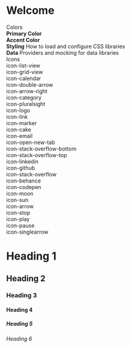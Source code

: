 
<Meta title="Example/Introduction" />

<style>{`
.sbdocs {
  background:var(--bodyBackgroundColor);
  color:var(--bodyColor);
}
  .subheading {
    font-weight: 900;
    font-size: 13px;
    letter-spacing: 6px;
    line-height: 24px;
    text-transform: uppercase;
    margin-bottom: 12px;
    margin-top: 40px;
  }

  .link-list {
    display: grid;
    grid-template-columns: 1fr;
    grid-template-rows: 1fr 1fr;
    row-gap: 10px;
  }

  @media (min-width: 620px) {
    .link-list {
      row-gap: 20px;
      column-gap: 20px;
      grid-template-columns: 1fr 1fr;
    }
  }

  @media all and (-ms-high-contrast:none) {
  .link-list {
      display: -ms-grid;
      -ms-grid-columns: 1fr 1fr;
      -ms-grid-rows: 1fr 1fr;
    }
  }

  .link-item {
    display: block;
    padding: 20px 30px 20px 15px;
    border: 1px solid #00000010;
    border-radius: 5px;
    transition: background 150ms ease-out, border 150ms ease-out, transform 150ms ease-out;
    display: flex;
    align-items: flex-start;
  }

  .link-item:hover {
    border-color: #1EA7FD50;
    transform: translate3d(0, -3px, 0);
    box-shadow: rgba(0, 0, 0, 0.08) 0 3px 10px 0;
  }

  .link-item:active {
    border-color: #1EA7FD;
    transform: translate3d(0, 0, 0);
  }

  .link-item strong {
    font-weight: 700;
    display: block;
    margin-bottom: 2px;
  }
  .primary-bg{
    background:var(--primary);
  }
  .accent-bg{
    background:var(--accent);
  }


  .link-item img {
    height: 40px;
    width: 40px;
    margin-right: 15px;
    flex: none;
  }

  .link-item span {
    font-size: 14px;
    line-height: 20px;
  }


`}</style>

# Welcome

<div class="subheading">Colors</div>

<div class="link-list">
  <div class="link-item primary-bg">
    <span>
      <strong>Primary Color</strong>
    </span>
  </div>
  <div class="link-item accent-bg">
    <span>
      <strong>Accent Color</strong>
    </span>
  </div>
  <div class="link-item">
    <span>
      <strong>Styling</strong>
      How to load and configure CSS libraries
    </span>
  </div>
  <div class="link-item">
    <span>
      <strong>Data</strong>
      Providers and mocking for data libraries
    </span>
  </div>
</div>

<div class="subheading">Icons</div>
<div>
  <div class="glyph fs1">
    <div class="clearfix bshadow0 pbs">
      <span class="icon-list-view"></span>
      <span class="mls"> icon-list-view</span>
    </div>
  </div>
  <div class="glyph fs1">
    <div class="clearfix bshadow0 pbs">
      <span class="icon-grid-view"></span>
      <span class="mls"> icon-grid-view</span>
    </div>
  </div>
  <div class="glyph fs1">
    <div class="clearfix bshadow0 pbs">
      <span class="icon-calendar"></span>
      <span class="mls"> icon-calendar</span>
    </div>
  </div>
  <div class="glyph fs1">
    <div class="clearfix bshadow0 pbs">
      <span class="icon-double-arrow"></span>
      <span class="mls"> icon-double-arrow</span>
    </div>
  </div>
  <div class="glyph fs1">
    <div class="clearfix bshadow0 pbs">
      <span class="icon-arrow-right"></span>
      <span class="mls"> icon-arrow-right</span>
    </div>
  </div>
  <div class="glyph fs1">
    <div class="clearfix bshadow0 pbs">
      <span class="icon-category"></span>
      <span class="mls"> icon-category</span>
    </div>
  </div>
  <div class="glyph fs1">
    <div class="clearfix bshadow0 pbs">
      <span class="icon-pluralsight"></span>
      <span class="mls"> icon-pluralsight</span>
    </div>
  </div>
  <div class="glyph fs1">
    <div class="clearfix bshadow0 pbs">
      <span class="icon-logo"></span>
      <span class="mls"> icon-logo</span>
    </div>
  </div>
  <div class="glyph fs1">
    <div class="clearfix bshadow0 pbs">
      <span class="icon-link"></span>
      <span class="mls"> icon-link</span>
    </div>
  </div>
  <div class="glyph fs1">
    <div class="clearfix bshadow0 pbs">
      <span class="icon-marker"></span>
      <span class="mls"> icon-marker</span>
    </div>
  </div>
  <div class="glyph fs1">
    <div class="clearfix bshadow0 pbs">
      <span class="icon-cake"></span>
      <span class="mls"> icon-cake</span>
    </div>
  </div>
  <div class="glyph fs1">
    <div class="clearfix bshadow0 pbs">
      <span class="icon-email"></span>
      <span class="mls"> icon-email</span>
    </div>
  </div>
  <div class="glyph fs1">
    <div class="clearfix bshadow0 pbs">
      <span class="icon-open-new-tab"></span>
      <span class="mls"> icon-open-new-tab</span>
    </div>
  </div>
  <div class="glyph fs1">
    <div class="clearfix bshadow0 pbs">
      <span class="icon-stack-overflow-bottom"></span>
      <span class="mls"> icon-stack-overflow-bottom</span>
    </div>
  </div>
  <div class="glyph fs1">
    <div class="clearfix bshadow0 pbs">
      <span class="icon-stack-overflow-top"></span>
      <span class="mls"> icon-stack-overflow-top</span>
    </div>
  </div>
  <div class="glyph fs1">
    <div class="clearfix bshadow0 pbs">
      <span class="icon-linkedin"></span>
      <span class="mls"> icon-linkedin</span>
    </div>
  </div>
  <div class="glyph fs1">
    <div class="clearfix bshadow0 pbs">
      <span class="icon-github"></span>
      <span class="mls"> icon-github</span>
    </div>
  </div>
  <div class="glyph fs1">
    <div class="clearfix bshadow0 pbs">
      <span class="icon-stack-overflow"></span>
      <span class="mls"> icon-stack-overflow</span>
    </div>
  </div>
  <div class="glyph fs1">
    <div class="clearfix bshadow0 pbs">
      <span class="icon-behance"></span>
      <span class="mls"> icon-behance</span>
    </div>
  </div>
  <div class="glyph fs1">
    <div class="clearfix bshadow0 pbs">
      <span class="icon-codepen"></span>
      <span class="mls"> icon-codepen</span>
    </div>
  </div>
  <div class="glyph fs1">
    <div class="clearfix bshadow0 pbs">
      <span class="icon-moon"></span>
      <span class="mls"> icon-moon</span>
    </div>
  </div>
  <div class="glyph fs1">
    <div class="clearfix bshadow0 pbs">
      <span class="icon-sun"></span>
      <span class="mls"> icon-sun</span>
    </div>
  </div>
  <div class="glyph fs1">
    <div class="clearfix bshadow0 pbs">
      <span class="icon-arrow"></span>
      <span class="mls"> icon-arrow</span>
    </div>
  </div>
  <div class="glyph fs1">
    <div class="clearfix bshadow0 pbs">
      <span class="icon-stop"></span>
      <span class="mls"> icon-stop</span>
    </div>
  </div>
  <div class="glyph fs1">
    <div class="clearfix bshadow0 pbs">
      <span class="icon-play"></span>
      <span class="mls"> icon-play</span>
    </div>
  </div>
  <div class="glyph fs1">
    <div class="clearfix bshadow0 pbs">
      <span class="icon-pause"></span>
      <span class="mls"> icon-pause</span>
    </div>
  </div>
  <div class="glyph fs1">
    <div class="clearfix bshadow0 pbs">
      <span class="icon-singlearrow"></span>
      <span class="mls"> icon-singlearrow</span>
    </div>
  </div>
</div>
<h1>Heading 1</h1>
<h2>Heading 2</h2>
<h3>Heading 3</h3>
<h4>Heading 4</h4>
<h5>Heading 5</h5>
<h6>Heading 6</h6>
